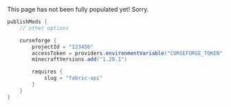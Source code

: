 
<Callout type="error" emoji="️🚫">
    This page has not been fully populated yet! Sorry.
</Callout>

```groovy
publishMods {
    // other options

    curseforge {
        projectId = "123456"
        accessToken = providers.environmentVariable("CURSEFORGE_TOKEN")
        minecraftVersions.add("1.20.1")

        requires {
            slug = "fabric-api"
        }
    }
}
```